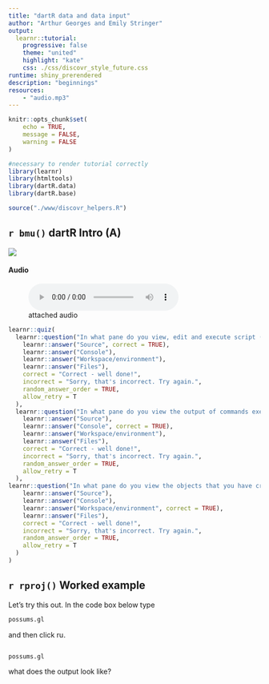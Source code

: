 ```yaml
---
title: "dartR data and data input"
author: "Arthur Georges and Emily Stringer"
output:
  learnr::tutorial:
    progressive: false
    theme: "united"
    highlight: "kate"
    css: ./css/discovr_style_future.css
runtime: shiny_prerendered
description: "beginnings"
resources: 
    - "audio.mp3"
---
```


<html lang="en">

```r
knitr::opts_chunk$set(
	echo = TRUE,
	message = FALSE,
	warning = FALSE
)

#necessary to render tutorial correctly
library(learnr) 
library(htmltools)
library(dartR.data)
library(dartR.base)

source("./www/discovr_helpers.R")
```

## `r bmu()` dartR Intro [(A)]{.lbl}

![](https://www.youtube.com/watch?v=63m2z6Wrnbc&ab_channel=dartR)

#### Audio

![attached audio](./www/audio.wav)


```r
learnr::quiz(
  learnr::question("In what pane do you view, edit and execute script (or **R** Markdown) files?",
    learnr::answer("Source", correct = TRUE),
    learnr::answer("Console"),
    learnr::answer("Workspace/environment"),
    learnr::answer("Files"),
    correct = "Correct - well done!",
    incorrect = "Sorry, that's incorrect. Try again.",
    random_answer_order = TRUE,
    allow_retry = T
  ),
  learnr::question("In what pane do you view the output of commands executed from a script file?",
    learnr::answer("Source"),
    learnr::answer("Console", correct = TRUE),
    learnr::answer("Workspace/environment"),
    learnr::answer("Files"),
    correct = "Correct - well done!",
    incorrect = "Sorry, that's incorrect. Try again.",
    random_answer_order = TRUE,
    allow_retry = T
  ),
learnr::question("In what pane do you view the objects that you have created in **R**?",
    learnr::answer("Source"),
    learnr::answer("Console"),
    learnr::answer("Workspace/environment", correct = TRUE),
    learnr::answer("Files"),
    correct = "Correct - well done!",
    incorrect = "Sorry, that's incorrect. Try again.",
    random_answer_order = TRUE,
    allow_retry = T
  )
)
```

## `r rproj()` Worked example

Let's try this out. In the code box below type

```r
possums.gl
```

and then click ![run code button](./images/learnr_run_code.png){height="1em"}.

```r

```

```r
possums.gl
```

what does the output look like?